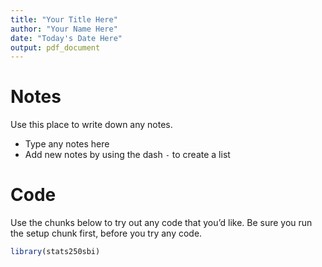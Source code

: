 ```yaml
---
title: "Your Title Here"
author: "Your Name Here"
date: "Today's Date Here"
output: pdf_document
---
```


# Notes

Use this place to write down any notes.

- Type any notes here
- Add new notes by using the dash `-` to create a list

# Code

Use the chunks below to try out any code that you'd like. Be sure you run the setup chunk first, before you try any code.

```r
library(stats250sbi)
```

```r

```

```r

```

```r

```

```r

```

```r

```

```r

```
